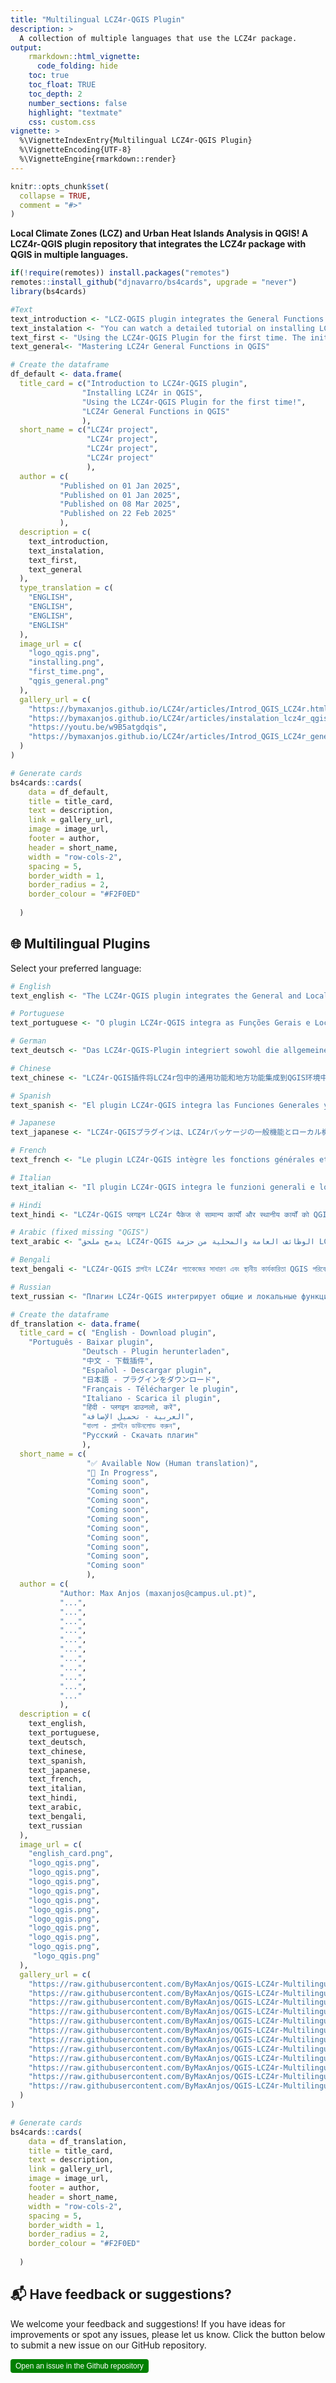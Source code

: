 ```yaml
---
title: "Multilingual LCZ4r-QGIS Plugin"
description: >
  A collection of multiple languages that use the LCZ4r package.
output:
    rmarkdown::html_vignette:
      code_folding: hide
    toc: true
    toc_float: TRUE
    toc_depth: 2
    number_sections: false
    highlight: "textmate"
    css: custom.css
vignette: >
  %\VignetteIndexEntry{Multilingual LCZ4r-QGIS Plugin}
  %\VignetteEncoding{UTF-8}
  %\VignetteEngine{rmarkdown::render}
---
```


```r
knitr::opts_chunk$set(
  collapse = TRUE,
  comment = "#>"
)
```

**Local Climate Zones (LCZ) and Urban Heat Islands Analysis in QGIS! A LCZ4r-QGIS plugin repository that integrates the LCZ4r package with QGIS in multiple languages.**


```r
if(!require(remotes)) install.packages("remotes")
remotes::install_github("djnavarro/bs4cards", upgrade = "never")
library(bs4cards)

```


```r
#Text
text_introduction <- "LCZ-QGIS plugin integrates the General Functions and Local Functions from LCZ4r package into QGIS, allowing users to analyze LCZs and urban heat islands directly within the QGIS environment."
text_instalation <- "You can watch a detailed tutorial on installing LCZ4r in QGIS above or link below."
text_first <- "Using the LCZ4r-QGIS Plugin for the first time. The initial package installation may take some time, so please be patient."
text_general<- "Mastering LCZ4r General Functions in QGIS"

```


```r
# Create the dataframe
df_default <- data.frame(
  title_card = c("Introduction to LCZ4r-QGIS plugin", 
                "Installing LCZ4r in QGIS",
                "Using the LCZ4r-QGIS Plugin for the first time!",
                "LCZ4r General Functions in QGIS"
                ),
  short_name = c("LCZ4r project", 
                 "LCZ4r project",
                 "LCZ4r project",
                 "LCZ4r project"
                 ),
  author = c(
           "Published on 01 Jan 2025", 
           "Published on 01 Jan 2025",
           "Published on 08 Mar 2025",
           "Published on 22 Feb 2025"
           ),
  description = c(
    text_introduction,
    text_instalation,
    text_first,
    text_general
  ),
  type_translation = c(
    "ENGLISH",
    "ENGLISH",
    "ENGLISH",
    "ENGLISH"
  ),
  image_url = c(
    "logo_qgis.png",
    "installing.png",
    "first_time.png",
    "qgis_general.png"
  ),
  gallery_url = c(
    "https://bymaxanjos.github.io/LCZ4r/articles/Introd_QGIS_LCZ4r.html",
    "https://bymaxanjos.github.io/LCZ4r/articles/instalation_lcz4r_qgis.html",
    "https://youtu.be/w9B5atgdqis",
    "https://bymaxanjos.github.io/LCZ4r/articles/Introd_QGIS_LCZ4r_general.html"
  )
)
```


```r
# Generate cards
bs4cards::cards(
    data = df_default,
    title = title_card,
    text = description,
    link = gallery_url,
    image = image_url,
    footer = author,
    header = short_name,
    width = "row-cols-2",
    spacing = 5,
    border_width = 1,
    border_radius = 2,
    border_colour = "#F2F0ED"
    
  )
```


## 🌐 Multilingual Plugins

Select your preferred language:

```r
# English
text_english <- "The LCZ4r-QGIS plugin integrates the General and Local Functions from the LCZ4r package into the QGIS environment."

# Portuguese
text_portuguese <- "O plugin LCZ4r-QGIS integra as Funções Gerais e Locais do pacote LCZ4r no ambiente QGIS."

# German
text_deutsch <- "Das LCZ4r-QGIS-Plugin integriert sowohl die allgemeinen als auch die lokalen Funktionen des LCZ4r-Pakets in die QGIS-Umgebung."

# Chinese
text_chinese <- "LCZ4r-QGIS插件将LCZ4r包中的通用功能和地方功能集成到QGIS环境中。"

# Spanish
text_spanish <- "El plugin LCZ4r-QGIS integra las Funciones Generales y Locales del paquete LCZ4r en el entorno QGIS."

# Japanese
text_japanese <- "LCZ4r-QGISプラグインは、LCZ4rパッケージの一般機能とローカル機能をQGIS環境に統合します。"

# French
text_french <- "Le plugin LCZ4r-QGIS intègre les fonctions générales et locales du paquet LCZ4r dans l'environnement QGIS."

# Italian
text_italian <- "Il plugin LCZ4r-QGIS integra le funzioni generali e locali del pacchetto LCZ4r nell'ambiente QGIS."

# Hindi
text_hindi <- "LCZ4r-QGIS प्लगइन LCZ4r पैकेज से सामान्य कार्यों और स्थानीय कार्यों को QGIS वातावरण में एकीकृत करता है।"

# Arabic (fixed missing "QGIS")
text_arabic <- "يدمج ملحق LCZ4r-QGIS الوظائف العامة والمحلية من حزمة LCZ4r في بيئة QGIS."

# Bengali
text_bengali <- "LCZ4r-QGIS প্লাগইন LCZ4r প্যাকেজের সাধারণ এবং স্থানীয় কার্যকারিতা QGIS পরিবেশে একত্রিত করে।"

# Russian
text_russian <- "Плагин LCZ4r-QGIS интегрирует общие и локальные функции из пакета LCZ4r в среду QGIS."

```


```r
# Create the dataframe
df_translation <- data.frame(
  title_card = c( "English - Download plugin",
    "Português - Baixar plugin", 
                "Deutsch - Plugin herunterladen",
                "中文 - 下载插件",
                "Español - Descargar plugin",
                "日本語 - プラグインをダウンロード",
                "Français - Télécharger le plugin",
                "Italiano - Scarica il plugin",
                "हिंदी - प्लगइन डाउनलो, करें",
                "العربية - تحميل الإضافة",
                "বাংলা - প্লাগইন ডাউনলোড করুন",
                "Русский - Скачать плагин"
                ),
  short_name = c(
                 "✅ Available Now (Human translation)",
                 "🔄 In Progress", 
                 "Coming soon",
                 "Coming soon",
                 "Coming soon",
                 "Coming soon",
                 "Coming soon",
                 "Coming soon",
                 "Coming soon",
                 "Coming soon",
                 "Coming soon",
                 "Coming soon"
                 ),
  author = c(
           "Author: Max Anjos (maxanjos@campus.ul.pt)", 
           "...", 
           "...",
           "...",
           "...",
           "...",
           "...",
           "...",
           "...",
           "...",
           "...",
           "..."
           ),
  description = c(
    text_english,
    text_portuguese,
    text_deutsch,
    text_chinese,
    text_spanish,
    text_japanese,
    text_french,
    text_italian,
    text_hindi,
    text_arabic,
    text_bengali,
    text_russian
  ),
  image_url = c(
    "english_card.png",
    "logo_qgis.png",
    "logo_qgis.png",
    "logo_qgis.png",
    "logo_qgis.png",
    "logo_qgis.png",
    "logo_qgis.png",
    "logo_qgis.png",
    "logo_qgis.png",
    "logo_qgis.png",
    "logo_qgis.png",
     "logo_qgis.png"
  ),
  gallery_url = c(
    "https://raw.githubusercontent.com/ByMaxAnjos/QGIS-LCZ4r-Multilingual/refs/heads/master/scripts/English_LCZ4r.zip",
    "https://raw.githubusercontent.com/ByMaxAnjos/QGIS-LCZ4r-Multilingual/refs/heads/master/scripts/Portuguese_LCZ4r.zip",
    "https://raw.githubusercontent.com/ByMaxAnjos/QGIS-LCZ4r-Multilingual/refs/heads/master/scripts/Deutsch_LCZ4r.zip",
    "https://raw.githubusercontent.com/ByMaxAnjos/QGIS-LCZ4r-Multilingual/refs/heads/master/scripts/Chinese_LCZ4r.zip",
    "https://raw.githubusercontent.com/ByMaxAnjos/QGIS-LCZ4r-Multilingual/refs/heads/master/scripts/Spanish_LCZ4r.zip",
    "https://raw.githubusercontent.com/ByMaxAnjos/QGIS-LCZ4r-Multilingual/refs/heads/master/scripts/Japanese_LCZ4r.zip",
    "https://raw.githubusercontent.com/ByMaxAnjos/QGIS-LCZ4r-Multilingual/refs/heads/master/scripts/French_LCZ4r.zip",
    "https://raw.githubusercontent.com/ByMaxAnjos/QGIS-LCZ4r-Multilingual/refs/heads/master/scripts/Italian_LCZ4r.zip",
    "https://raw.githubusercontent.com/ByMaxAnjos/QGIS-LCZ4r-Multilingual/refs/heads/master/scripts/Hindi_LCZ4r.zip",
    "https://raw.githubusercontent.com/ByMaxAnjos/QGIS-LCZ4r-Multilingual/refs/heads/master/scripts/Arabic_LCZ4r.zip",
    "https://raw.githubusercontent.com/ByMaxAnjos/QGIS-LCZ4r-Multilingual/refs/heads/master/scripts/Bengali_LCZ4r.zip",
    "https://raw.githubusercontent.com/ByMaxAnjos/QGIS-LCZ4r-Multilingual/refs/heads/master/scripts/Russian_LCZ4r.zip"
  )
)
```


```r
# Generate cards
bs4cards::cards(
    data = df_translation,
    title = title_card,
    text = description,
    link = gallery_url,
    image = image_url,
    footer = author,
    header = short_name,
    width = "row-cols-2",
    spacing = 5,
    border_width = 1,
    border_radius = 2,
    border_colour = "#F2F0ED"
    
  )
```



## 📬 Have feedback or suggestions?

We welcome your feedback and suggestions! If you have ideas for improvements or spot any issues, please let us know. Click the button below to submit a new issue on our GitHub repository.

<button type="button" class="btn" style="background-color: #008000; color: white; padding: .25rem .5rem; font-size: .75rem; border: none; border-radius: .25rem;">

<a href='https://github.com/ByMaxAnjos/QGIS-LCZ4r-Multilingual/issues/new'style="text-decoration: none; color: white;"> Open an issue in the Github repository </a>
</button>
